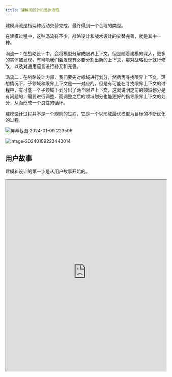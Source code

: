 ```yaml
---
title: 建模和设计的整体流程
---
```

建模涡流是指两种活动交替完成，最终得到一个合理的类型。

在建模过程中，这种涡流有不少，战略设计和战术设计的交替完善，就是其中一种。

涡流一：在战略设计中，会将模型分解成限界上下文，但是随着建模的深入，更多的实体被发现，有可能我们会发现有必要分割出新的上下文，那对战略设计就行修改，以及对通用语言进行补充和完善。

涡流二：在战略设计内部，我们要先对领域进行划分，然后再寻找限界上下文，理想情况下，子领域和限界上下文是一一对应的，但是有可能在寻找限界上下文的过程中，有可能一个子领域下划分出了两个限界上下文，这就说明之前的领域划分是有问题的，需要进行调整，而调整之后的领域划分也能更好的指导限界上下文的划分，从而形成一个良性的循环。

建模设计过程并不是一个规则的过程，它是一个以形成最优模型为目标的不断优化的过程。

![屏幕截图 2024-01-09 223506](https://wkq-img.oss-cn-chengdu.aliyuncs.com/img/%E5%B1%8F%E5%B9%95%E6%88%AA%E5%9B%BE%202024-01-09%20223506.png)

![image-20240109223440014](https://wkq-img.oss-cn-chengdu.aliyuncs.com/img/image-20240109223440014.png)

## 用户故事
建模和设计的第一步是从用户故事开始的。

<iframe src="https://wkq-img.oss-cn-chengdu.aliyuncs.com/img/user-story.pdf" width="100%" height="600px"></iframe>
